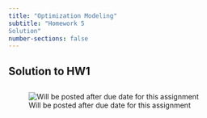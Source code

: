 ```yaml
---
title: "Optimization Modeling"
subtitle: "Homework 5
Solution"
number-sections: false
---
```


## Solution to HW1

## 

![Will be posted after due date for this assignment](../images/UnderConstruction.png){alt="Will be posted after due date for this assignment" fig-alt="Homework Solution 1" fig-align="center"}
